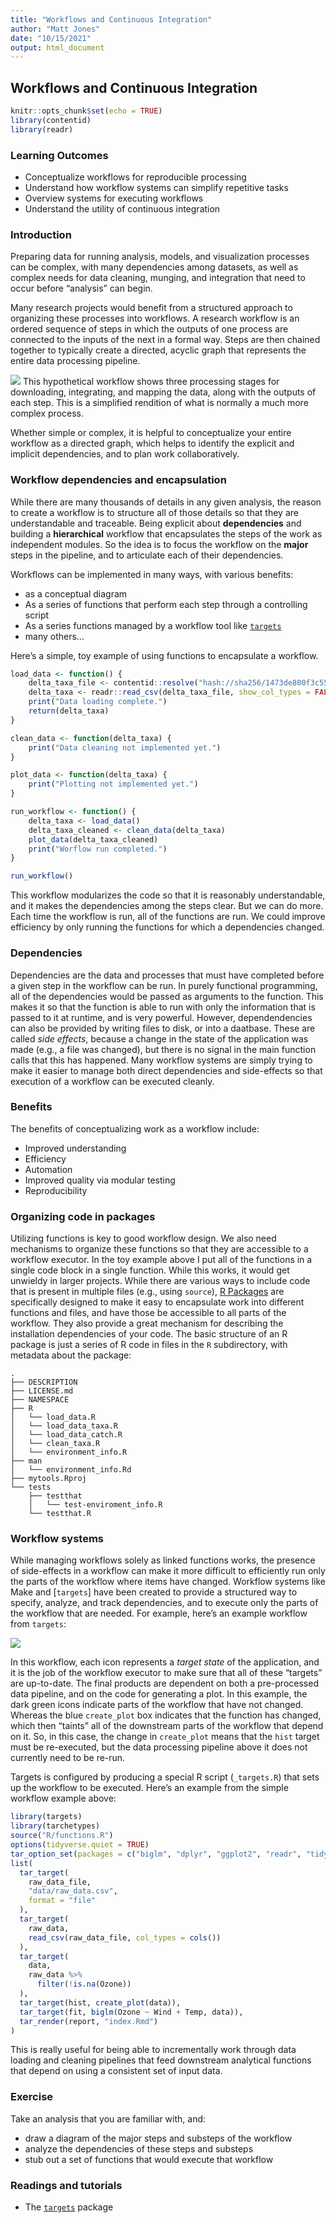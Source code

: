```yaml
---
title: "Workflows and Continuous Integration"
author: "Matt Jones"
date: "10/15/2021"
output: html_document
---
```


## Workflows and Continuous Integration

```r
knitr::opts_chunk$set(echo = TRUE)
library(contentid)
library(readr)
```

### Learning Outcomes

- Conceptualize workflows for reproducible processing
- Understand how workflow systems can simplify repetitive tasks
- Overview systems for executing workflows
- Understand the utility of continuous integration

### Introduction

Preparing data for running analysis, models, and visualization processes can be complex,
with many dependencies among datasets, as well as complex needs for data cleaning,
munging, and integration that need to occur before "analysis" can begin.

Many research projects would benefit from a structured approach to organizing these
processes into workflows. A research workflow is an ordered sequence of steps in which the outputs
of one process are connected to the inputs of the next in a formal way. Steps are then
chained together to typically create a directed, acyclic graph that represents the
entire data processing pipeline.

![](images/workflow.png)
This hypothetical workflow shows three processing stages for downloading, integrating, and mapping the
data, along with the outputs of each step. This is a simplified rendition of what is normally a much more 
complex process. 

Whether simple or complex, it is helpful to conceptualize your entire workflow as a directed graph, which 
helps to identify the explicit and implicit dependencies, and to plan work collaboratively.

### Workflow dependencies and encapsulation

While there are many thousands of details in any given analysis, the reason to create a workflow is to structure all of those details so that they are understandable and traceable. Being explicit about **dependencies** and building a **hierarchical** workflow that encapsulates the steps of the work as independent modules. So the idea is to focus the workflow on the **major** steps in the pipeline, and to articulate each of their dependencies.

Workflows can be implemented in many ways, with various benefits:

- as a conceptual diagram
- As a series of functions that perform each step through a controlling script
- As a series functions managed by a workflow tool like [`targets`](https://docs.ropensci.org/targets/)
- many others...

Here's a simple, toy example of using functions to encapsulate a workflow.

```r
load_data <- function() {
    delta_taxa_file <- contentid::resolve("hash://sha256/1473de800f3c5577da077507fb006be816a9194ddd417b1b98836be92eaea49d")
    delta_taxa <- readr::read_csv(delta_taxa_file, show_col_types = FALSE)
    print("Data loading complete.")
    return(delta_taxa)
}

clean_data <- function(delta_taxa) {
    print("Data cleaning not implemented yet.")
}

plot_data <- function(delta_taxa) {
    print("Plotting not implemented yet.")
}

run_workflow <- function() {
    delta_taxa <- load_data()
    delta_taxa_cleaned <- clean_data(delta_taxa)
    plot_data(delta_taxa_cleaned)
    print("Worflow run completed.")
}

run_workflow()
```

This workflow modularizes the code so that it is reasonably understandable, and it makes the dependencies among the steps clear. But we can do more. Each time the workflow is run, all of the functions are run. We could improve efficiency by only running the functions for which a dependencies changed.

### Dependencies {- .aside}

Dependencies are the data and processes that must have completed before a given step in the workflow can be run. In purely functional programming, all of the dependencies would be passed as arguments to the function. This makes it so that the function is able to run with only the information that is passed to it at runtime, and is very powerful. However, dependendencies can also be provided by writing files to disk, or into a daatbase. These are called *side effects*, because a change in the state of the application was made (e.g., a file was changed), but there is no signal in the main function calls that this has happened. Many workflow systems are simply trying to make it easier to manage both direct dependencies and side-effects so that execution of a workflow can be executed cleanly.

#### {-}

### Benefits

The benefits of conceptualizing work as a workflow include:

- Improved understanding
- Efficiency
- Automation
- Improved quality via modular testing
- Reproducibility

### Organizing code in packages

Utilizing functions is key to good workflow design. We also need mechanisms to organize these functions so that they are accessible to a workflow executor. In the toy example above I put all of the functions in a single code block in a single function. While this works, it would get unwieldy in larger projects.  While there are various ways to include code that is present in multiple files (e.g., using `source`), [R Packages](https://learning.nceas.ucsb.edu/2021-09-delta/session-7-functions-and-packages.html#creating-r-packages) are specifically designed to make it easy to encapsulate work into different functions and files, and have those be accessible to all parts of the workflow. They also provide a great mechanism for describing the installation dependencies of your code. The basic structure of an R package is just a series of R code in files in the `R` subdirectory, with metadata about the package:

```
.
├── DESCRIPTION
├── LICENSE.md
├── NAMESPACE
├── R
│   └── load_data.R
│   └── load_data_taxa.R
│   └── load_data_catch.R
│   └── clean_taxa.R
│   └── environment_info.R
├── man
│   └── environment_info.Rd
├── mytools.Rproj
└── tests
    ├── testthat
    │   └── test-enviroment_info.R
    └── testthat.R
```

### Workflow systems

While managing workflows solely as linked functions works, the presence of side-effects in a workflow can make it more difficult to efficiently run only the parts of the workflow where items have changed. Workflow systems like Make and [`targets`] have been created to provide a structured way to specify, analyze, and track dependencies, and to execute only the parts of the workflow that are needed. For example, here's an example workflow from `targets`:

![](images/wf-targets-outdated.png)

In this workflow, each icon represents a *target state* of the application, and it is the job of the workflow executor to make sure that all of these "targets" are up-to-date. The final products are dependent on both a pre-processed data pipeline, and on the code for generating a plot. In this example, the dark green icons indicate parts of the workflow that have not changed. Whereas the blue `create_plot` box indicates that the function has changed, which then "taints" all of the downstream parts of the workflow that depend on it. So, in this case, the change in `create_plot` means that the `hist` target must be re-executed, but the data processing pipeline above it does not currently need to be re-run. 

Targets is configured by producing a special R script (`_targets.R`) that sets up the workflow to be executed. Here's an example from the simple workflow example above: 

```r
library(targets)
library(tarchetypes)
source("R/functions.R")
options(tidyverse.quiet = TRUE)
tar_option_set(packages = c("biglm", "dplyr", "ggplot2", "readr", "tidyr"))
list(
  tar_target(
    raw_data_file,
    "data/raw_data.csv",
    format = "file"
  ),
  tar_target(
    raw_data,
    read_csv(raw_data_file, col_types = cols())
  ),
  tar_target(
    data,
    raw_data %>%
      filter(!is.na(Ozone))
  ),
  tar_target(hist, create_plot(data)),
  tar_target(fit, biglm(Ozone ~ Wind + Temp, data)),
  tar_render(report, "index.Rmd")
)
```

This is really useful for being able to incrementally work through data loading and cleaning pipelines that feed downstream analytical functions that depend on using a consistent set of input data.

### Exercise

Take an analysis that you are familiar with, and:

- draw a diagram of the major steps and substeps of the workflow
- analyze the dependencies of these steps and substeps
- stub out a set of functions that would execute that workflow

### Readings and tutorials

- The [`targets`](https://docs.ropensci.org/targets/) package
